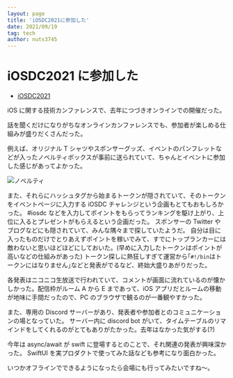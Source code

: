 ```yaml
---
layout: page
title: 'iOSDC2021に参加した'
date: 2021/09/19
tag: tech
author: nuts3745
---
```


# iOSDC2021 に参加した

- [iOSDC2021](https://iosdc.jp/2021/)

iOS に関する技術カンファレンスで、去年につづきオンラインでの開催だった。

話を聞くだけになりがちなオンラインカンファレンスでも、参加者が楽しめる仕組みが盛りだくさんだった。

例えば、オリジナル T シャツやスポンサーグッズ、イベントのパンフレットなどが入ったノベルティボックスが事前に送られていて、ちゃんとイベントに参加した感じがあってよかった。

![ノベルティ](https://pbs.twimg.com/media/E_eMiD-VEAYBzPH?format=jpg&name=900x900)

また、それらにハッシュタグから始まるトークンが隠されていて、そのトークンをイベントページに入力する iOSDC チャレンジという企画もとてもおもしろかった。
#iosdc などを入力してポイントをもらってランキングを駆け上がり、上位に入るとプレゼントがもらえるという企画だった。
スポンサーの Twitter やブログなどにも隠されていて、みんな隅々まで探していたようだ。
自分は目に入ったものだけでとりあえずポイントを稼いでみて、すでにトップランカーには敵わないと思いほどほどにしておいた。(早めに入力したトークンはポイントが高いなどの仕組みがあった)
トークン探しに熱狂しすぎて運営から｢`#!/bin`はトークンにはなりません｣などと発表がでるなど、終始大盛りあがりだった。

各発表はニコニコ生放送で行われていて、コメントが画面に流れているのが懐かしかった。配信枠がルーム A から E まであって、iOS アプリだとルームの移動が地味に手間だったので、PC のブラウザで観るのが一番観やすかった。

また、専用の Discord サーバーがあり、発表者や参加者とのコミュニケーションの場となっていた。
サーバー内に discord bot がいて、タイムテーブルのリマインドをしてくれるのがとてもありがたかった。去年はなかった気がする(?)

今年は async/await が swift に登場するとのことで、それ関連の発表が興味深かった。
SwiftUI を実プロダクトで使ってみた話なども参考になり面白かった。

いつかオフラインでできるようになったら会場にも行ってみたいですね〜。
